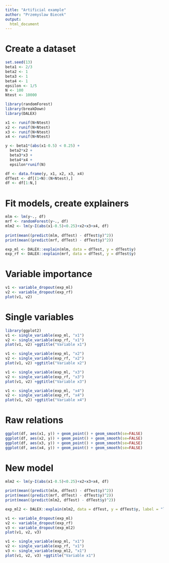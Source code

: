 ```yaml
---
title: "Artificial example"
author: "Przemyslaw Biecek"
output:
  html_document
---
```


# Create a dataset

```r
set.seed(13)
beta1 <- 2/3
beta2 <- 1
beta3 <- 1
beta4 <- 1
epsilon <- 1/5
N <- 100
Ntest <- 10000

library(randomForest)
library(breakDown)
library(DALEX)

x1 <- runif(N+Ntest)
x2 <- runif(N+Ntest)
x3 <- runif(N+Ntest)
x4 <- runif(N+Ntest)

y <- beta1*(abs(x1-0.5) < 0.25) +
  beta2*x2 +
  beta3*x3 +
  beta4*x4 +
  epsilon*runif(N)

df <- data.frame(y, x1, x2, x3, x4)
dfTest <- df[(1+N):(N+Ntest),]
df <- df[1:N,]
```

# Fit models, create explainers

```r
mlm <- lm(y~., df)
mrf <- randomForest(y~., df)
mlm2 <- lm(y~I(abs(x1-0.5)<0.25)+x2+x3+x4, df)
  
print(mean((predict(mlm, dfTest) - dfTest$y)^2))
print(mean((predict(mrf, dfTest) - dfTest$y)^2))

exp_ml <- DALEX::explain(mlm, data = dfTest, y = dfTest$y)
exp_rf <- DALEX::explain(mrf, data = dfTest, y = dfTest$y)
```

# Variable importance

```r
v1 <- variable_dropout(exp_ml)
v2 <- variable_dropout(exp_rf)
plot(v1, v2)
```

# Single variables

```r
library(ggplot2)
v1 <- single_variable(exp_ml, "x1")
v2 <- single_variable(exp_rf, "x1")
plot(v1, v2) +ggtitle("Variable x1")

v1 <- single_variable(exp_ml, "x2")
v2 <- single_variable(exp_rf, "x2")
plot(v1, v2) +ggtitle("Variable x2")

v1 <- single_variable(exp_ml, "x3")
v2 <- single_variable(exp_rf, "x3")
plot(v1, v2) +ggtitle("Variable x3")

v1 <- single_variable(exp_ml, "x4")
v2 <- single_variable(exp_rf, "x4")
plot(v1, v2) +ggtitle("Variable x4")
```

# Raw relations

```r
ggplot(df, aes(x1, y)) + geom_point() + geom_smooth(se=FALSE)
ggplot(df, aes(x2, y)) + geom_point() + geom_smooth(se=FALSE)
ggplot(df, aes(x3, y)) + geom_point() + geom_smooth(se=FALSE)
ggplot(df, aes(x4, y)) + geom_point() + geom_smooth(se=FALSE)
```

# New model

```r
mlm2 <- lm(y~I(abs(x1-0.5)<0.25)+x2+x3+x4, df)
  
print(mean((predict(mlm, dfTest) - dfTest$y)^2))
print(mean((predict(mrf, dfTest) - dfTest$y)^2))
print(mean((predict(mlm2, dfTest) - dfTest$y)^2))

exp_ml2 <- DALEX::explain(mlm2, data = dfTest, y = dfTest$y, label = "lm_new")

v1 <- variable_dropout(exp_ml)
v2 <- variable_dropout(exp_rf)
v3 <- variable_dropout(exp_ml2)
plot(v1, v2, v3)

v1 <- single_variable(exp_ml, "x1")
v2 <- single_variable(exp_rf, "x1")
v3 <- single_variable(exp_ml2, "x1")
plot(v1, v2, v3) +ggtitle("Variable x1")

```


